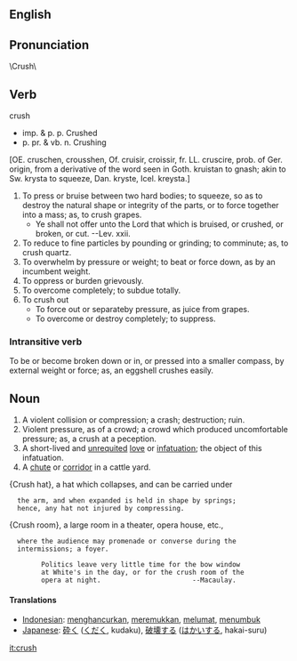 == English ==
==Pronunciation==
\Crush\ 
==Verb==
crush
*imp. & p. p. Crushed
*p. pr. & vb. n. Crushing 

[OE. cruschen, crousshen, Of.
cruisir, croissir, fr. LL. cruscire, prob. of Ger. origin,
from a derivative of the word seen in Goth. kruistan to
gnash; akin to Sw. krysta to squeeze, Dan. kryste, Icel.
kreysta.]
# To press or bruise between two hard bodies; to squeeze, so as to destroy the natural shape or integrity of the parts, or to force together into a mass; as, to crush grapes.
#*Ye shall not offer unto the Lord that which is bruised, or crushed, or broken, or cut. --Lev. xxii.
#To reduce to fine particles by pounding or grinding; to comminute; as, to crush quartz.
# To overwhelm by pressure or weight; to beat or force down, as by an incumbent weight.
#To oppress or burden grievously.
#To overcome completely; to subdue totally.
#To crush out
#*To force out or separateby pressure, as juice from grapes.
#*To overcome or destroy completely; to suppress.

===Intransitive verb===
To be or become broken down or in, or pressed into a smaller
compass, by external weight or force; as, an eggshell crushes
easily.

==Noun==

# A violent collision or compression; a crash; destruction; ruin.
# Violent pressure, as of a crowd; a crowd which produced uncomfortable pressure; as, a crush at a peception.
#A short-lived and [[unrequited]] [[love]] or [[infatuation]]; the object of this infatuation.
#A [[chute]] or [[corridor]] in a cattle yard.

{Crush hat}, a hat which collapses, and can be carried under
   the arm, and when expanded is held in shape by springs;
   hence, any hat not injured by compressing.

{Crush room}, a large room in a theater, opera house, etc.,
   where the audience may promenade or converse during the
   intermissions; a foyer.

         Politics leave very little time for the bow window
         at White's in the day, or for the crush room of the
         opera at night.                       --Macaulay.

==== Translations ====
*[[Indonesian]]: [[hancur|menghancurkan]], [[remuk|meremukkan]], [[lumat|melumat]], [[tumbuk|menumbuk]]
*[[Japanese]]: [[砕く]] ([[くだく]], kudaku), [[破壊]]する ([[はかい]]する, hakai-suru)

[[it:crush]]
{{webster}}